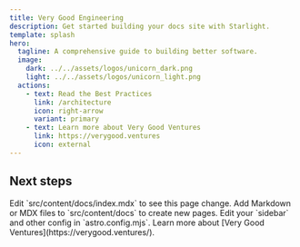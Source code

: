 ```yaml
---
title: Very Good Engineering
description: Get started building your docs site with Starlight.
template: splash
hero:
  tagline: A comprehensive guide to building better software.
  image:
    dark: ../../assets/logos/unicorn_dark.png
    light: ../../assets/logos/unicorn_light.png
  actions:
    - text: Read the Best Practices
      link: /architecture
      icon: right-arrow
      variant: primary
    - text: Learn more about Very Good Ventures
      link: https://verygood.ventures
      icon: external
---
```



## Next steps

<CardGrid>
  <Card title="Update content" icon="pencil">
    Edit `src/content/docs/index.mdx` to see this page change.
  </Card>
  <Card title="Add new content" icon="add-document">
    Add Markdown or MDX files to `src/content/docs` to create new pages.
  </Card>
  <Card title="Configure your site" icon="setting">
    Edit your `sidebar` and other config in `astro.config.mjs`.
  </Card>
  <Card title="Visit Our Website" icon="open-book">
    Learn more about [Very Good Ventures](https://verygood.ventures/).
  </Card>
</CardGrid>
